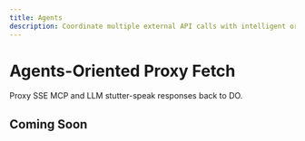 ```yaml
---
title: Agents
description: Coordinate multiple external API calls with intelligent orchestration
---
```


# Agents-Oriented Proxy Fetch

Proxy SSE MCP and LLM stutter-speak responses back to DO.

## Coming Soon
